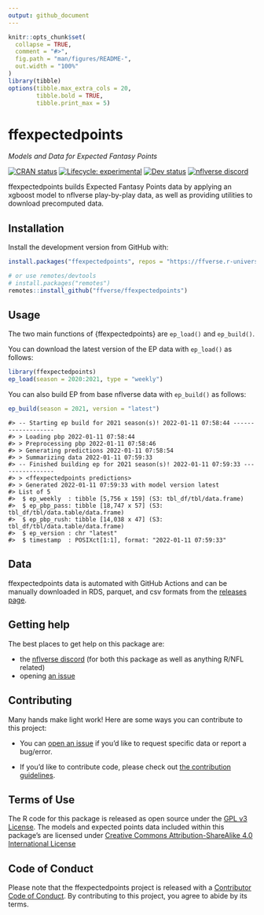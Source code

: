 ```yaml
---
output: github_document
---
```


<!-- README.md is generated from README.Rmd. Please edit that file -->

```r
knitr::opts_chunk$set(
  collapse = TRUE,
  comment = "#>",
  fig.path = "man/figures/README-",
  out.width = "100%"
)
library(tibble)
options(tibble.max_extra_cols = 20,
        tibble.bold = TRUE,
        tibble.print_max = 5)
```

# ffexpectedpoints

*Models and Data for Expected Fantasy Points*

<!-- badges: start -->
[![CRAN status](https://img.shields.io/cran/v/ffexpectedpoints?style=flat-square&logo=R&label=CRAN)](https://CRAN.R-project.org/package=ffexpectedpoints)
[![Lifecycle:
experimental](https://img.shields.io/badge/lifecycle-experimental-orange.svg?style=flat-square)](https://lifecycle.r-lib.org/articles/stages.html#experimental)
[![Dev
status](https://img.shields.io/github/r-package/v/ffverse/ffexpectedpoints/main?label=dev&style=flat-square&logo=github)](https://ffexpectedpoints.ffverse.com/)
[![nflverse discord](https://img.shields.io/discord/789805604076126219?color=7289da&label=nflverse%20discord&logo=discord&logoColor=fff&style=flat-square)](https://discord.com/invite/5Er2FBnnQa)
<!-- badges: end -->

ffexpectedpoints builds Expected Fantasy Points data by applying an xgboost model to nflverse play-by-play data, as well as providing utilities to download precomputed data. 

## Installation
<!--Install the stable version from CRAN with:
```r
install.packages("ffexpectedpoints")
```
-->
Install the development version from GitHub with:

```r
install.packages("ffexpectedpoints", repos = "https://ffverse.r-universe.dev")

# or use remotes/devtools
# install.packages("remotes")
remotes::install_github("ffverse/ffexpectedpoints")
```

## Usage

The two main functions of {ffexpectedpoints} are `ep_load()` and `ep_build()`. 

You can download the latest version of the EP data with `ep_load()` as follows:
```r
library(ffexpectedpoints)
ep_load(season = 2020:2021, type = "weekly")
```

You can also build EP from base nflverse data with `ep_build()` as follows:

```r
ep_build(season = 2021, version = "latest")
```
```
#> -- Starting ep build for 2021 season(s)! 2022-01-11 07:58:44 -------------------
#> > Loading pbp 2022-01-11 07:58:44
#> > Preprocessing pbp 2022-01-11 07:58:46
#> > Generating predictions 2022-01-11 07:58:54
#> > Summarizing data 2022-01-11 07:59:33
#> -- Finished building ep for 2021 season(s)! 2022-01-11 07:59:33 ----------------
#> > <ffexpectedpoints predictions>
#> > Generated 2022-01-11 07:59:33 with model version latest
#> List of 5
#>  $ ep_weekly  : tibble [5,756 x 159] (S3: tbl_df/tbl/data.frame)
#>  $ ep_pbp_pass: tibble [18,747 x 57] (S3: tbl_df/tbl/data.table/data.frame)
#>  $ ep_pbp_rush: tibble [14,038 x 47] (S3: tbl_df/tbl/data.table/data.frame)
#>  $ ep_version : chr "latest"
#>  $ timestamp  : POSIXct[1:1], format: "2022-01-11 07:59:33"
```

## Data

ffexpectedpoints data is automated with GitHub Actions and can be manually downloaded in RDS, parquet, and csv formats from the [releases page](https://github.com/ffverse/ffexpectedpoints/releases).

## Getting help

The best places to get help on this package are:

-   the [nflverse discord](https://discord.com/invite/5Er2FBnnQa) (for both this package as well as anything R/NFL related)
-   opening [an issue](https://github.com/ffverse/ffexpectedpoints/issues/new/choose)

## Contributing

Many hands make light work! Here are some ways you can contribute to
this project:

-   You can [open an issue](https://github.com/ffverse/ffexpectedpoints/issues/new/choose) if you’d like to request specific data or report a bug/error.

-   If you’d like to contribute code, please check out [the contribution guidelines](https://ffexpectedpoints.ffverse.com/CONTRIBUTING.html).

## Terms of Use

The R code for this package is released as open source under the [GPL v3 License](https://ffexpectedpoints.ffverse.com/LICENSE.html). The models and expected 
points data included within this package's are licensed under [Creative Commons Attribution-ShareAlike 4.0 International License](https://creativecommons.org/licenses/by-sa/4.0/)

## Code of Conduct
  
Please note that the ffexpectedpoints project is released with a [Contributor Code of Conduct](https://contributor-covenant.org/version/2/0/CODE_OF_CONDUCT.html). By contributing to this project, you agree to abide by its terms.
  
